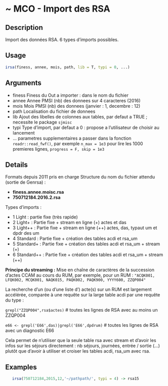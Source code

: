 # ~ MCO - Import des RSA 

## Description

Import des données RSA. 6 types d'imports possibles.

## Usage
```r
irsa(finess, annee, mois, path, lib = T, typi = 0, ...)

```
## Arguments
 - finess Finess du Out a importer : dans le nom du fichier
 - annee Annee PMSI (nb) des donnees sur 4 caracteres (2016)
 - mois Mois PMSI (nb) des donnees (janvier : 1, decembre : 12)
 - path Localisation du fichier de donnees
 - lib Ajout des libelles de colonnes aux tables, par defaut a TRUE ; necessite le package `sjmisc`
 - typi Type d'import, par defaut a 0 : propose a l'utilisateur de choisir au lancement
 - ... parametres supplementaires a passer
dans la fonction `readr::read_fwf()`, par exemple
`n_max = 1e3` pour lire les 1000 premieres lignes,  `progress = F, skip = 1e3`


## Details

Formats depuis 2011 pris en charge
Structure du nom du fichier attendu (sortie de Genrsa) :

  - **finess.annee.moisc.rsa**
  - **750712184.2016.2.rsa**

Types d'imports :

  - 1 Light : partie fixe (très rapide)
  - 2 Light+ : Partie fixe + stream en ligne (+) actes et das
  - 3 Light++ : Partie fixe + stream en ligne (++) actes, das, typaut um et dpdr des um
  - 4 Standard : Partie fixe + création des tables acdi et rsa_um
  - 5 Standard+ : Partie fixe + création des tables acdi et rsa_um + stream (+)
  - 6 Standard++ : Partie fixe + création des tables acdi et rsa_um + stream (++)


**Principe du streaming :**
Mise en chaîne de caractères de la succession d'actes CCAM au cours du RUM, par exemple, pour un RUM :
` "ACQK001, LFQK002, MCQK001, NAQK015, PAQK002, PAQK900, YYYY600, ZZQP004"`

La recherche d'un (ou d'une liste d') acte(s) sur un RUM est largement accélérée, comparée à une requête sur la large table acdi par une requête du type :

`grepl("ZZQP004",rsa$actes)`  # toutes les lignes de RSA avec au moins un ZZQP004

`e66 <- grepl('E66',das)|grepl('E66',dpdrum)`  # toutes les lignes de RSA avec un diagnostic E66

Cela permet de n'utiliser que la seule table rsa avec stream et d'avoir les infos sur les séjours directement : nb séjours, journées, entrée / sortie (...) plutôt que d'avoir à utiliser et croiser les tables acdi, rsa_um avec rsa.


## Examples
```r
   irsa(750712184,2015,12,'~/pathpath/', typi = 4) -> rsa15

```

